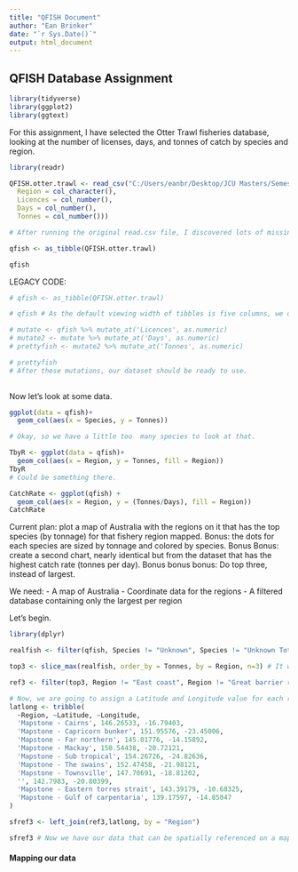 ```yaml
---
title: "QFISH Document"
author: "Ean Brinker"
date: "`r Sys.Date()`"
output: html_document
---
```


## QFISH Database Assignment

```r
library(tidyverse)
library(ggplot2)
library(ggtext)
```

For this assignment, I have selected the Otter Trawl fisheries database, looking at the number of licenses, days, and tonnes of catch by species and region.

```r
library(readr)

QFISH.otter.trawl <- read_csv("C:/Users/eanbr/Desktop/JCU Masters/Semester 3/MB5370 Techniques in Marine Science 1/github/mb5370/Data Science Module/data/QFISH.otter.trawl.csv", col_names = TRUE, na = "N/A", col_types = cols(Species = col_character(),
  Region = col_character(),
  Licences = col_number(),
  Days = col_number(),
  Tonnes = col_number()))  

# After running the original read.csv file, I discovered lots of missing numeric data. I tried re-running using the readr package to specify column names instead of a mutate, but I still ran into an issue where the Tonnes column was limited to certain data ranges. Under the column type integer, the column only allowed data from 0-200. Under the double type, the limit increased to 1000, but was still limited. Only the number col_type allowed the data to expand appropriately. I still want it as a tibble, though.

qfish <- as_tibble(QFISH.otter.trawl)

qfish
```


LEGACY CODE:
```r
# qfish <- as_tibble(QFISH.otter.trawl)

# qfish # As the default viewing width of tibbles is five columns, we do not need to adjust the viewing width for this dataset. However, several of our columns are characters, not integers.

# mutate <- qfish %>% mutate_at('Licences', as.numeric)
# mutate2 <- mutate %>% mutate_at('Days', as.numeric)
# prettyfish <- mutate2 %>% mutate_at('Tonnes', as.numeric)

# prettyfish
# After these mutations, our dataset should be ready to use.
  
```


Now let's look at some data.
```r
ggplot(data = qfish)+
  geom_col(aes(x = Species, y = Tonnes))

# Okay, so we have a little too  many species to look at that.

TbyR <- ggplot(data = qfish)+
  geom_col(aes(x = Region, y = Tonnes, fill = Region))
TbyR
# Could be something there.

CatchRate <- ggplot(qfish) +
  geom_col(aes(x = Region, y = (Tonnes/Days), fill = Region))
CatchRate

```
Current plan: plot a map of Australia with the regions on it that has the top species (by tonnage) for that fishery region mapped. Bonus: the dots for each species are sized by tonnage and colored by species. Bonus Bonus: create a second chart, nearly identical but from the dataset that has the highest catch rate (tonnes per day). Bonus bonus bonus: Do top three, instead of largest.

We need:
- A map of Australia
- Coordinate data for the regions
- A filtered database containing only the largest per region

Let's begin.

```r
library(dplyr)

realfish <- filter(qfish, Species != "Unknown", Species != "Unknown Total", Species != "Grand Total") # Our original dataset has some unknowns that may take over our real data. Let's use only species we have an ID for.

top3 <- slice_max(realfish, order_by = Tonnes, by = Region, n=3) # It was significantly easier than expected to take the top three values, grouped by region and ordered by tonnes. It does include some regions we do not like, however--we don't want the total for just the East Coast or GBR Marine Park for this analysis.

ref3 <- filter(top3, Region != "East coast", Region != "Great barrier reef marine park" )

# Now, we are going to assign a Latitude and Longitude value for each region. Note that these values are based on visual estimates of coastal areas based on the Mapstone Categories and is for visualization purposes only.
latlong <- tribble(
  ~Region, ~Latitude, ~Longitude,
  'Mapstone - Cairns', 146.26533, -16.79403,
  'Mapstone - Capricorn bunker', 151.95576, -23.45006,
  'Mapstone - Far northern', 145.01776, -14.15892,
  'Mapstone - Mackay', 150.54438, -20.72121,
  'Mapstone - Sub tropical', 154.26726, -24.82636,
  'Mapstone - The swains', 152.47458, -21.98121,
  'Mapstone - Townsville', 147.70691, -18.81202,
  '', 142.7983, -20.80399,
  'Mapstone - Eastern torres strait', 143.39179, -10.68325,
  'Mapstone - Gulf of carpentaria', 139.17597, -14.85047
)

sfref3 <- left_join(ref3,latlong, by = "Region")

sfref3 # Now we have our data that can be spatially referenced on a map of Australia.
```

#### Mapping our data







